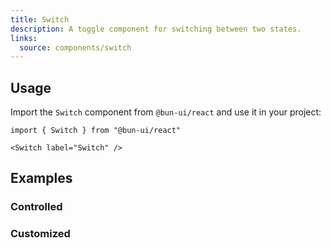 ```yaml
---
title: Switch
description: A toggle component for switching between two states.
links:
  source: components/switch
---
```


<ComponentPreview name="switch-basic" />

## Usage

Import the `Switch` component from `@bun-ui/react` and use it in your project:

```tsx
import { Switch } from "@bun-ui/react"
```

```tsx
<Switch label="Switch" />
```

## Examples

### Controlled

<ComponentPreview name="switch-controlled" />

### Customized

<ComponentPreview name="switch-customized" />
